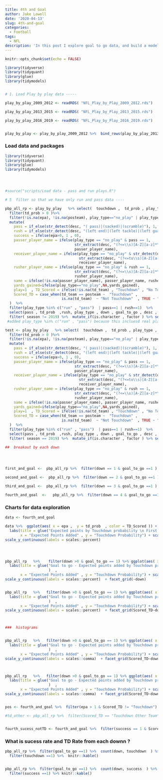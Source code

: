 ```yaml
---
title: 4th and Goal
author: Jake Lowell
date: '2020-04-13'
slug: 4th-and-goal
categories:
  - Football
tags:
  - NFL
description: 'In this post I explore goal to go data, and build a model to predict sucess on 4th and goal'
---
```



```r
knitr::opts_chunk$set(echo = FALSE)
```



```r


library(tidyverse)
library(tidyquant)
library(glue)
library(tidymodels)


# 1. Load Play by play data -----

play_by_play_2009_2012 <- readRDS( "NFL_Play_by_Play_2009_2012.rds")

play_by_play_2013_2015 <- readRDS( "NFL_Play_by_Play_2013_2015.rds")

play_by_play_2016_2019 <- readRDS( "NFL_Play_by_Play_2016_2019.rds")


play_by_play <- play_by_play_2009_2012 %>%  bind_rows(play_by_play_2013_2015 , play_by_play_2016_2019 )


```












### Load data and packages

```r

library(tidyverse)
library(tidyquant)
library(glue)
library(tidymodels)




#source("scripts/Load data - pass and run plays.R")

# 5  filter so that we have only run and pass data ----

pbp_all_rp <- play_by_play   %>% select(  touchdown ,  td_prob , play_type , down, goal_to_go, desc , yardline_100 , yards_gained , td_team, epa, play_id, game_id, home_team, away_team, posteam, posteam_type, game_date, half_seconds_remaining , game_seconds_remaining, game_half , drive, sp, qtr, ydstogo , shotgun, no_huddle, qb_dropback, qb_scramble, pass_location, air_yards, run_location, run_gap ,posteam_timeouts_remaining , defteam_timeouts_remaining ,  ep , total_home_epa, total_away_epa, total_home_rush_epa , total_home_pass_epa , total_away_pass_epa , total_away_rush_epa ,  wp , def_wp , score_differential , posteam_score , defteam_score  , week , season ,   first_down_pass , first_down_rush , third_down_converted , fourth_down_converted  , passer_player_name , receiver_player_name  , rusher_player_name) %>% 
  filter(td_prob > 0 )%>% 
  filter(!is.na(epa), !is.na(posteam), play_type=="no_play" | play_type=="pass" | play_type=="run") %>%
  mutate(
    pass = if_else(str_detect(desc, "( pass)|(sacked)|(scramble)"), 1, 0),
    rush = if_else(str_detect(desc, "(left end)|(left tackle)|(left guard)|(up the middle)|(right guard)|(right tackle)|(right end)") & pass == 0, 1, 0),
    success = ifelse(epa>0, 1 , 0),
    passer_player_name = ifelse(play_type == "no_play" & pass == 1, 
                                str_extract(desc, "(?<=\\s)[A-Z][a-z]*\\.\\s?[A-Z][A-z]+(\\s(I{2,3})|(IV))?(?=\\s((pass)|(sack)|(scramble)))"),
                                passer_player_name),
    receiver_player_name = ifelse(play_type == "no_play" & str_detect(desc, "pass"), 
                                  str_extract(desc, "(?<=to\\s)[A-Z][a-z]*\\.\\s?[A-Z][A-z]+(\\s(I{2,3})|(IV))?"),
                                  receiver_player_name),
    rusher_player_name = ifelse(play_type == "no_play" & rush == 1, 
                                str_extract(desc, "(?<=\\s)[A-Z][a-z]*\\.\\s?[A-Z][A-z]+(\\s(I{2,3})|(IV))?(?=\\s((left end)|(left tackle)|(left guard)|	 (up the middle)|(right guard)|(right tackle)|(right end)))"),
                                rusher_player_name),
    name = ifelse(!is.na(passer_player_name), passer_player_name, rusher_player_name),
    yards_gained=ifelse(play_type=="no_play",NA,yards_gained),
    play=1  , TD_Scored = ifelse(!is.na(td_team) , "Touchdown" , "No Touchdown")  ,
    Scored_TD = case_when(td_team == posteam ~  "Touchdown" ,
                          is.na(td_team)  ~ "Not Touchdown"  , TRUE ~ "Touchdown Other Team")
  )  %>% 
  filter(play_type %in% c("run" , "pass")  | pass==1 | rush==1)  %>% 
  select(pass , td_prob  ,rush, play_type , down , goal_to_go , desc , yardline_100   , yards_gained , td_team , td_prob , epa   ,everything()) %>% 
  filter( season != 2019) %>%  mutate_if(is.character , factor ) %>% select(-game_date)
 #added play_type %in% c("run" , "pass") because this incluesd real plays where run/pass criteria is not satified in description

test <- play_by_play   %>% select(  touchdown ,  td_prob , play_type , down, goal_to_go, desc , yardline_100 , yards_gained , td_team, epa, play_id, game_id, home_team, away_team, posteam, posteam_type, game_date, half_seconds_remaining , game_seconds_remaining, game_half , drive, sp, qtr, ydstogo , shotgun, no_huddle, qb_dropback, qb_scramble, pass_location, air_yards, run_location, run_gap ,posteam_timeouts_remaining , defteam_timeouts_remaining ,  ep , total_home_epa, total_away_epa, total_home_rush_epa , total_home_pass_epa , total_away_pass_epa , total_away_rush_epa ,  wp , def_wp , score_differential , posteam_score , defteam_score  , week , season ,   first_down_pass , first_down_rush , third_down_converted , fourth_down_converted  , passer_player_name , receiver_player_name  , rusher_player_name) %>% 
  filter(td_prob > 0 )%>% 
  filter(!is.na(epa), !is.na(posteam), play_type=="no_play" | play_type=="pass" | play_type=="run") %>%
  mutate(
    pass = if_else(str_detect(desc, "( pass)|(sacked)|(scramble)"), 1, 0),
    rush = if_else(str_detect(desc, "(left end)|(left tackle)|(left guard)|(up the middle)|(right guard)|(right tackle)|(right end)") & pass == 0, 1, 0),
    success = ifelse(epa>0, 1 , 0),
    passer_player_name = ifelse(play_type == "no_play" & pass == 1, 
                                str_extract(desc, "(?<=\\s)[A-Z][a-z]*\\.\\s?[A-Z][A-z]+(\\s(I{2,3})|(IV))?(?=\\s((pass)|(sack)|(scramble)))"),
                                passer_player_name),
    receiver_player_name = ifelse(play_type == "no_play" & str_detect(desc, "pass"), 
                                  str_extract(desc, "(?<=to\\s)[A-Z][a-z]*\\.\\s?[A-Z][A-z]+(\\s(I{2,3})|(IV))?"),
                                  receiver_player_name),
    rusher_player_name = ifelse(play_type == "no_play" & rush == 1, 
                                str_extract(desc, "(?<=\\s)[A-Z][a-z]*\\.\\s?[A-Z][A-z]+(\\s(I{2,3})|(IV))?(?=\\s((left end)|(left tackle)|(left guard)|	 (up the middle)|(right guard)|(right tackle)|(right end)))"),
                                rusher_player_name),
    name = ifelse(!is.na(passer_player_name), passer_player_name, rusher_player_name),
    yards_gained=ifelse(play_type=="no_play",NA,yards_gained),
    play=1  , TD_Scored = ifelse(!is.na(td_team) , "Touchdown" , "No Touchdown")  ,
    Scored_TD = case_when(td_team == posteam ~  "Touchdown" ,
                          is.na(td_team)  ~ "Not Touchdown"  , TRUE ~ "Touchdown Other Team")
  )  %>% 
  filter(play_type %in% c("run" , "pass")  | pass==1 | rush==1)  %>% 
  select(pass , td_prob  ,rush, play_type , down , goal_to_go , desc , yardline_100   , yards_gained , td_team , td_prob , epa   ,everything()) %>% 
  filter( season == 2019) %>%  mutate_if(is.character , factor ) %>% select(-game_date)

##  breakout by each down




first_and_goal <-  pbp_all_rp %>%  filter(down == 1 & goal_to_go ==1 ) #%>% count(touchdown)

second_and_goal <-  pbp_all_rp %>%  filter(down == 2 & goal_to_go ==1 )

third_and_goal <-  pbp_all_rp %>%  filter(down == 3 & goal_to_go ==1 )

fourth_and_goal  <-   pbp_all_rp %>%  filter(down == 4 & goal_to_go ==1 )
```




###  Charts for data exploration 


```r

data <- fourth_and_goal

data %>%  ggplot(aes( x = epa ,  y = td_prob  , color = TD_Scored )) + geom_point() + theme_tq() +
  labs(title = glue("Expected points by Touchdown probability \n First Down")  ,
       x = "Expected Points Added" , y = "Touchdown Probability") + scale_color_tq() +
scale_y_continuous(labels = scales::percent)




pbp_all_rp   %>%    filter(down >0 & goal_to_go == 1) %>% ggplot(aes( x = epa ,  y = td_prob  , color = Scored_TD )) + geom_point() + theme_tq() + 
  labs(title = glue("Goal to go - Expected points added by Touchdown probability \n By down - 2009 to 2019"
                    )  ,
       x = "Expected Points Added" , y = "Touchdown Probability") + scale_color_tq() +
scale_y_continuous(labels = scales::percent)  + facet_grid(~down)


pbp_all_rp   %>%   filter(down >0 & goal_to_go == 1) %>% ggplot(aes( x = epa ,  y = td_prob  , color = as.factor(success) )) + geom_point() + theme_tq() + 
  labs(title = glue("Goal to go - Expected points added by Touchdown probability \n By down - 2009 to 2019"
                    )  ,
       x = "Expected Points Added" , y = "Touchdown Probability") + scale_color_tq() +
scale_y_continuous(labels = scales::percent)  + facet_grid(Scored_TD~down)



###  histograms


pbp_all_rp   %>%   filter(down >0 & goal_to_go == 1) %>% ggplot(aes( x = epa ,     fill = as.factor(Scored_TD) )) + geom_histogram() + theme_tq() + 
  labs(title = glue("Goal to go - Expected points added by Touchdown probability \n By down - 2009 to 2019"
                    )  ,
       x = "Expected Points Added" , y = "Touchdown Probability") + scale_color_tq() +
scale_y_continuous(labels = scales::comma)  + facet_grid(Scored_TD~down  , scales = "free")



pbp_all_rp   %>%   filter(down >0 & goal_to_go == 1) %>% ggplot(aes( x =td_prob ,     fill = as.factor(Scored_TD) )) + geom_histogram() + theme_tq() + 
  labs(title = glue("Goal to go - Expected points added by Touchdown probability \n By down - 2009 to 2019 \ A lot of the scores are from higher probabilty of score spots"
                    )  ,
       x = "Expected Points Added" , y = "Touchdown Probability") + scale_color_tq() +
scale_y_continuous(labels = scales::comma)  + facet_grid(Scored_TD~down  , scales = "free")


pos <- fourth_and_goal %>%  filter(epa > 1 & Scored_TD != "Touchdown") %>%  count(Scored_TD)

#td_other <- pbp_all_rp %>%  filter(Scored_TD == "Touchdown Other Team" & epa > 4)


fourth_sucess_notTD <- fourth_and_goal %>%  filter(success == 1 & Scored_TD == "Not Touchdown")

```




###  What is sucess rate and TD Rate from each downn  ?

```r
pbp_all_rp %>%  filter(goal_to_go ==1) %>%  count(down, touchdown  ) %>%  group_by( down) %>% mutate(pct = n / sum(n)) %>% ungroup() %>% 
  filter(touchdown ==1) %>%  knitr::kable()


pbp_all_rp %>%  filter(goal_to_go ==1) %>%  count(down, success  ) %>%  group_by( down) %>% mutate(pct = n / sum(n)) %>% ungroup() %>%
  filter(success ==1) %>% knitr::kable()

```



